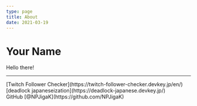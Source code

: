 ```yaml
---
type: page
title: About
date: 2021-03-19
---
```


# Your Name

Hello there!

---

<div>
  [Twitch Follower Checker](https://twitch-follower-checker.devkey.jp/en/)
  <br />
  [deadlock japaneseization](https://deadlock-japanese.devkey.jp/)
  <br />
  GitHub [@NPJigaK](https://github.com/NPJigaK)
</div>
